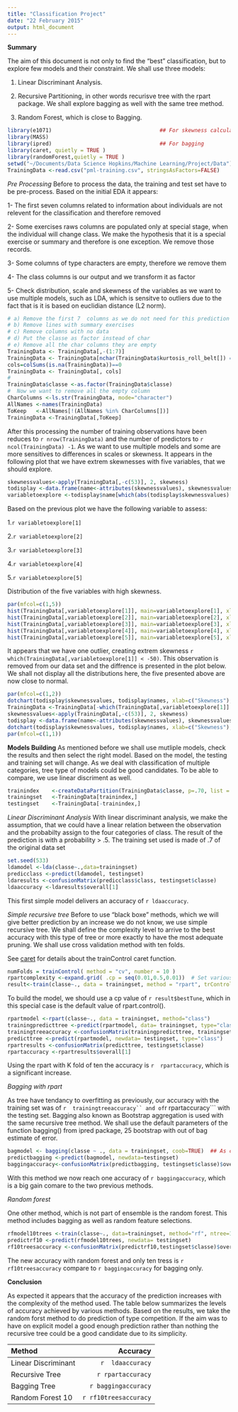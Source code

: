 ```yaml
---
title: "Classification Project"
date: "22 February 2015"
output: html_document
---
```

**Summary**

The aim of this document is not only to find the "best" classification, but to explore few models and their constraint. We shall use three models:

1. Linear Discriminant Analysis. 

2. Recursive Partitioning, in other words recurisve tree with the rpart package. We shall explore bagging as well with the same tree method. 

3. Random Forest, which is close to Bagging. 


```r
library(e1071)                                  ## For skewness calculation 
library(MASS)
library(ipred)                                  ## For bagging 
library(caret, quietly = TRUE )
library(randomForest,quietly = TRUE )
setwd("~/Documents/Data Science Hopkins/Machine Learning/Project/Data")
TrainingData <-read.csv("pml-training.csv", stringsAsFactors=FALSE)
```
*Pre Processing*
Before to process the data, the training and test set have to be pre-process. Based on the initial EDA it appears:

1- The first seven columns related to information about individuals are not relevent for the classification and therefore removed

2- Some exercises raws columns are populated only at special stage, when the individual will change class. We make the hypothesis that it is a special exercise or summary and therefore is one exception. We remove those records.

3- Some columns of type characters are empty, therefore we remove them

4- The class columns is our output and we transform it as factor

5- Check distribution, scale and skewness of the variables as we want to use multiple models, such as LDA, which is sensitve to outliers due to the fact that is it is based on euclidian distance (L2 norm). 


```r
# a) Remove the first 7  columns as we do not need for this prediction (time, people etc ... )
# b) Remove lines with summary exercises
# c) Remove columns with no data
# d) Put the classe as factor instead of char 
# e) Remove all the char columns they are empty 
TrainingData <- TrainingData[,-(1:7)]
TrainingData <- TrainingData[nchar(TrainingData$kurtosis_roll_belt[]) == 0,  ]
cols=colSums(is.na(TrainingData))==0
TrainingData <- TrainingData[, cols]
# 
TrainingData$classe <-as.factor(TrainingData$classe) 
#  Now we want to remove all the empty column 
CharColumns <-ls.str(TrainingData, mode="character")
AllNames <-names(TrainingData)
ToKeep   <-AllNames[!(AllNames %in% CharColumns[])]
TrainingData <-TrainingData[,ToKeep]
```
After this processing the number of training observations have been reduces to ```r nrow(TrainingData) ``` and the number of predictors to ```r ncol(TrainingData) -1```. As we want to use multiple models and some are more sensitives to differences in scales or skewness. 
It appears in the following plot that we have extrem skewnesses with five variables, that we should explore. 
```r
skewnessvalues<-apply(TrainingData[,-c(53)], 2, skewness)
todisplay <-data.frame(name<-attributes(skewnessvalues), skewnessvalues, stringsAsFactors = FALSE)
variabletoexplore <-todisplay$name[which(abs(todisplay$skewnessvalues) > c(25))]
```

Based on the previous plot we have the following variable to assess: 

1.```r variabletoexplore[1]```  

2.```r variabletoexplore[2]``` 

3.```r variabletoexplore[3]```  

4.```r variabletoexplore[4]``` 

5.```r variabletoexplore[5]``` 

Distribution of the five variables with high skewness. 

```r
par(mfcol=c(1,5))
hist(TrainingData[,variabletoexplore[1]], main=variabletoexplore[1], xlab="Value")
hist(TrainingData[,variabletoexplore[2]], main=variabletoexplore[2], xlab="Value")
hist(TrainingData[,variabletoexplore[3]], main=variabletoexplore[3], xlab="Value")
hist(TrainingData[,variabletoexplore[4]], main=variabletoexplore[4], xlab="Value")
hist(TrainingData[,variabletoexplore[5]], main=variabletoexplore[5], xlab="Value")
```

It appears that we have one outlier, creating extrem skewness ```r which(TrainingData[,variabletoexplore[1]] < -50)```. This observation is removed from our data set and the diffrence is presented in the plot below. We shall not display all the distributions here, the five presented above are now close to normal. 

```r
par(mfcol=c(1,2))
dotchart(todisplay$skewnessvalues, todisplay$names, xlab=c("Skewness"),main=c("Training Variable Skewness with oulier"), cex=c(.6))
TrainingData <-TrainingData[-which(TrainingData[,variabletoexplore[1]] < -50),]
skewnessvalues<-apply(TrainingData[,-c(53)], 2, skewness)
todisplay <-data.frame(name<-attributes(skewnessvalues), skewnessvalues, stringsAsFactors = FALSE)
dotchart(todisplay$skewnessvalues, todisplay$names, xlab=c("Skewness"),main=c("Training Variable Skewness"), cex=c(.6))
par(mfcol=c(1,1))
```


**Models Building**
As mentioned before we shall use mutliple models, check the results and then select the right model. Based on the model, the testing and training set will change. As we deal with classification of multiple categories, tree type of models could be good candidates. 
To be able to compare, we use linear discriment as well. 

```r
trainindex    <-createDataPartition(TrainingData$classe, p=.70, list = FALSE)
trainingset   <-TrainingData[trainindex,]
testingset    <-TrainingData[-trainindex,]  
```
*Linear Discriminant Analysis*
With linear discriminant analysis, we make the assumption, that we could have a linear relation between the observation and the probabilty assign to the four categories of class. The result of the prediction is with a probability > .5. 
The training set used is made of .7 of the original data set
```r
set.seed(533)
ldamodel <-lda(classe~.,data=trainingset)
predicclass <-predict(ldamodel, testingset)
ldaresults <-confusionMatrix(predicclass$class, testingset$classe)
ldaaccuracy <-ldaresults$overall[1]
```
This first simple model delivers an accuracy of ```r ldaaccuracy```.

*Simple recursive tree*
Before to use "black boxe" methods, which we will give better prediction by an increase we do not know, we use simple recursive tree. We shall define the complexity level to arrive to the best accuracy with this type of tree or more exactly to have the most adequate pruning.  We shall use cross validation method with ten folds. 

See [caret](http://topepo.github.io/caret/adaptive.html) for details about the trainControl caret function.

```r
numFolds = trainControl( method = "cv", number = 10 )
rpartcomplexity <-expand.grid( .cp = seq(0.01,0.5,0.01))  # Set various values for the cp paramenters of rpart 
result<-train(classe~., data = trainingset, method = "rpart", trControl = numFolds, tuneGrid = rpartcomplexity )  ## this function will take time !!
```

To build the model, we should use a cp value of ```r result$bestTune```, which in this special case is the default value of rpart.control().

```r
rpartmodel <-rpart(classe~., data = trainingset, method="class")
trainingpredicttree <-predict(rpartmodel, data= trainingset, type="class")
trainingtreeaccuracy <-confusionMatrix(trainingpredicttree, trainingset$classe)$overall[1]
predicttree <-predict(rpartmodel, newdata= testingset, type="class")
rpartresults <-confusionMatrix(predicttree, testingset$classe)
rpartaccuracy <-rpartresults$overall[1]
```

Using the rpart with K fold of ten the accuracy is ```r  rpartaccuracy```, which is a significant increase. 

*Bagging with rpart*

As tree have tendancy to overfitting as previously, our accuracy with the training set was of ```r  trainingtreeaccuracy`` and of ```r rpartaccuracy``` with the testing set. Bagging also known as Bootstrap aggregation is used with the same recursive tree method. 
We shall use the default parameters of the function bagging() from ipred package, 25 bootstrap with out of bag estimate of error.


```r
bagmodel <- bagging(classe ~ ., data = trainingset, coob=TRUE)  ## As cross validation takes time 
predictbagging <-predict(bagmodel, newdata=testingset)
baggingaccuracy<-confusionMatrix(predictbagging, testingset$classe)$overal[1]
```

With this method we now reach one accuracy of ```r baggingaccuracy```, which is a big gain comare to the two previous methods. 

*Random forest* 

One other method, which is not part of ensemble is the random forest. This method includes bagging as well as random feature selections. 
```r
rfmodel10trees <-train(classe~., data=trainingset, method="rf", ntree=10)
predictrf10 <-predict(rfmodel10trees, newdata= testingset)
rf10treesaccuracy <-confusionMatrix(predictrf10,testingset$classe)$overal[1]
```
The new accuracy with random forest and only ten tress is ```r rf10treesaccuracy``` compare to ```r baggingaccuracy``` for bagging only. 

**Conclusion**

As expected it appears that the accuracy of the prediction increases with the complexity of the method used. The table below summarizes the levels of accuracy achieved by various methods. Based on the results, we take the random forst method to do prediction of type competition.  If the aim was to have on explicit model a good enough prediction rather than nothing the recursive tree could be a good candidate due to its simplicity. 

| Method              | Accuracy               |
|:--------------------|-----------------------:|
|Linear Discriminant  |```r  ldaaccuracy```    |
|Recursive Tree       |```r rpartaccuracy```   |
|Bagging Tree         |```r baggingaccuracy``` | 
|Random Forest 10     |```r rf10treesaccuracy```|



















